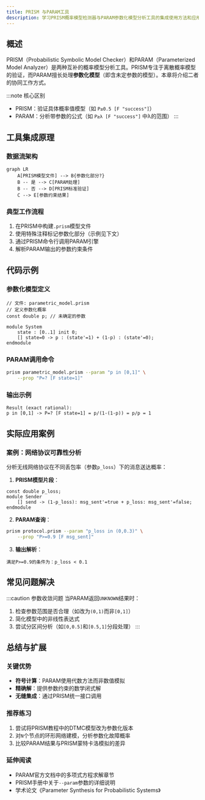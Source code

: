 ```yaml
---
title: PRISM 与PARAM工具
description: 学习PRISM概率模型检测器与PARAM参数化模型分析工具的集成使用方法和应用场景
---
```


## 概述

PRISM（Probabilistic Symbolic Model Checker）和PARAM（Parameterized Model Analyzer）是两种互补的概率模型分析工具。PRISM专注于离散概率模型的验证，而PARAM擅长处理**参数化模型**（即含未定参数的模型）。本章将介绍二者的协同工作方式。

:::note 核心区别
- PRISM：验证具体概率值模型（如 `P≥0.5 [F "success"]`）
- PARAM：分析带参数的公式（如 `P≥λ [F "success"]` 中λ的范围）
:::

## 工具集成原理

### 数据流架构
```mermaid
graph LR
    A[PRISM模型文件] --> B{参数化部分?}
    B -- 是 --> C[PARAM处理]
    B -- 否 --> D[PRISM标准验证]
    C --> E[参数约束结果]
```

### 典型工作流程
1. 在PRISM中构建`.prism`模型文件
2. 使用特殊注释标记参数化部分（示例见下文）
3. 通过PRISM命令行调用PARAM引擎
4. 解析PARAM输出的参数约束条件

## 代码示例

### 参数化模型定义
```prism
// 文件: parametric_model.prism
// 定义参数化概率
const double p; // 未确定的参数

module System
    state : [0..1] init 0;
    [] state=0 -> p : (state'=1) + (1-p) : (state'=0);
endmodule
```

### PARAM调用命令
```bash
prism parametric_model.prism --param "p in [0,1]" \
    --prop "P=? [F state=1]"
```

### 输出示例
```text
Result (exact rational):
p in [0,1] -> P=? [F state=1] = p/(1-(1-p)) = p/p = 1
```

## 实际应用案例

### 案例：网络协议可靠性分析
分析无线网络协议在不同丢包率（参数`p_loss`）下的消息送达概率：

1. **PRISM模型片段**：
```prism
const double p_loss;
module Sender
    [] send -> (1-p_loss): msg_sent'=true + p_loss: msg_sent'=false;
endmodule
```

2. **PARAM查询**：
```bash
prism protocol.prism --param "p_loss in (0,0.3)" \
    --prop "P>=0.9 [F msg_sent]"
```

3. **输出解析**：
```text
满足P>=0.9的条件为：p_loss < 0.1
```

## 常见问题解决

:::caution 参数收敛问题
当PARAM返回`UNKNOWN`结果时：
1. 检查参数范围是否合理（如改为`(0,1)`而非`[0,1]`）
2. 简化模型中的非线性表达式
3. 尝试分区间分析（如`[0,0.5]`和`[0.5,1]`分段处理）
:::

## 总结与扩展

### 关键优势
- **符号计算**：PARAM使用代数方法而非数值模拟
- **精确解**：提供参数约束的数学闭式解
- **无缝集成**：通过PRISM统一接口调用

### 推荐练习
1. 尝试将PRISM教程中的DTMC模型改为参数化版本
2. 对`N`个节点的环形网络建模，分析参数化故障概率
3. 比较PARAM结果与PRISM蒙特卡洛模拟的差异

### 延伸阅读
- PARAM官方文档中的多项式方程求解章节
- PRISM手册中关于`--param`参数的详细说明
- 学术论文《Parameter Synthesis for Probabilistic Systems》